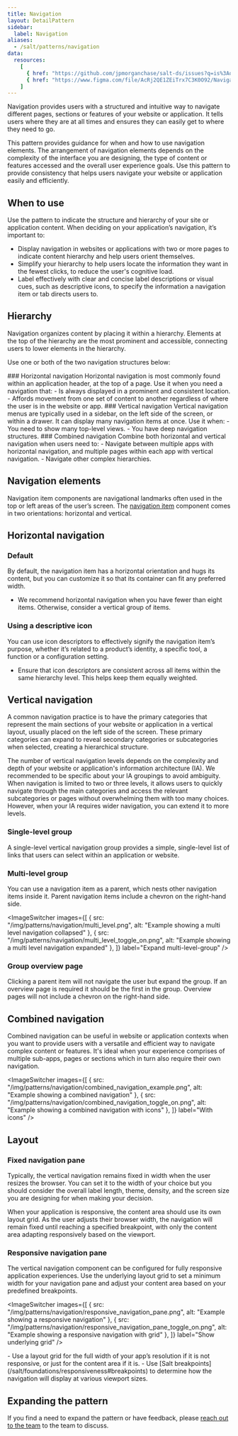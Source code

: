 ```yaml
---
title: Navigation
layout: DetailPattern
sidebar:
  label: Navigation
aliases:
  - /salt/patterns/navigation
data:
  resources:
    [
      { href: "https://github.com/jpmorganchase/salt-ds/issues?q=is%3Aopen+is%3Aissue+label%3A%22pattern%3A+navigation%22+label%3A%22type%3A+enhancement+%F0%9F%92%A1%22", label: "Navigation enhancements", internal: false, resourceType: "github" },
      { href: "https://www.figma.com/file/AcRj2QE1ZEiTrx7C3K0O92/Navigation-Pattern-Templates?type=design&node-id=15%3A598&mode=design&t=Bul9WEJNrXM1X2Xv-1", label: "Navigation examples", internal: true },
    ]  
---
```


Navigation provides users with a structured and intuitive way to navigate different pages, sections or features of your website or application. It tells users where they are at all times and ensures they can easily get to where they need to go.

This pattern provides guidance for when and how to use navigation elements. The arrangement of navigation elements depends on the complexity of the interface you are designing, the type of content or features accessed and the overall user experience goals. Use this pattern to provide consistency that helps users navigate your website or application easily and efficiently.

## When to use

Use the pattern to indicate the structure and hierarchy of your site or application content. When deciding on your application’s navigation, it’s important to:

- Display navigation in websites or applications with two or more pages to indicate content hierarchy and help users orient themselves.
- Simplify your hierarchy to help users locate the information they want in the fewest clicks, to reduce the user's cognitive load.
- Label effectively with clear and concise label descriptions or visual cues, such as descriptive icons, to specify the information a navigation item or tab directs users to.

## Hierarchy

Navigation organizes content by placing it within a hierarchy. Elements at the top of the hierarchy are the most prominent and accessible, connecting users to lower elements in the hierarchy.

Use one or both of the two navigation structures below:


<Diagrams>
  <Diagram
    src="/img/patterns/navigation/horizontal_navigation.png"
    alt="Example showing navigation horizontal structure"
    contentPosition="top"
  >
    ### Horizontal navigation
    Horizontal navigation is most commonly found within an application header, at the top of a page. Use it when you need a navigation that:
    - Is always displayed in a prominent and consistent location.
    - Affords movement from one set of content to another regardless of where the user is in the website or app.
  </Diagram>
  <Diagram
    src="/img/patterns/navigation/vertical_navigation.png"
    alt="Example showing navigation vertical structure"
    contentPosition="top"
  >
    ### Vertical navigation
    Vertical navigation menus are typically used in a sidebar, on the left side of the screen, or within a drawer. It can display many navigation items at once. Use it when:
    - You need to show many top-level views.
    - You have deep navigation structures.
  </Diagram>
  <Diagram
    src="/img/patterns/navigation/combined_navigation.png"
    alt="Example showing navigation combined structure"
    contentPosition="top"
  >
    ### Combined navigation
    Combine both horizontal and vertical navigation when users need to:
    - Navigate between multiple apps with horizontal navigation, and multiple pages within each app with vertical navigation.
    - Navigate other complex hierarchies.
  </Diagram>
</Diagrams>

## Navigation elements
Navigation item components are navigational landmarks often used in the top or left areas of the user’s screen. The [navigation item](../components/navigation-item) component comes in two orientations: horizontal and vertical.

## Horizontal navigation

### Default

By default, the navigation item has a horizontal orientation and hugs its content, but you can customize it so that its container can fit any preferred width.

<Diagram
  src="/img/patterns/navigation/horizontal_nav.png"
  alt="Example showing horizontal navigation"
  border
/>

<ExampleContainer type="positive">

  - We recommend horizontal navigation when you have fewer than eight items. Otherwise, consider a vertical group of items.
</ExampleContainer>

### Using a descriptive icon
You can use icon descriptors to effectively signify the navigation item’s purpose, whether it’s related to a product’s identity, a specific tool, a function or a configuration setting.

<Diagram
  src="/img/patterns/navigation/horizontal_nav_with_icons.png"
  alt="Example showing horizontal navigation with icons"
  border
/>

<ExampleContainer type="positive">

  - Ensure that icon descriptors are consistent across all items within the same hierarchy level. This helps keep them equally weighted.
</ExampleContainer>

## Vertical navigation
A common navigation practice is to have the primary categories that represent the main sections of your website or application in a vertical layout, usually placed on the left side of the screen. These primary categories can expand to reveal secondary categories or subcategories when selected, creating a hierarchical structure.

The number of vertical navigation levels depends on the complexity and depth of your website or application's information architecture (IA). We recommended to be specific about your IA groupings to avoid ambiguity. When navigation is limited to two or three levels, it allows users to quickly navigate through the main categories and access the relevant subcategories or pages without overwhelming them with too many choices. However, when your IA requires wider navigation, you can extend it to more levels.

### Single-level group
<Diagram
  src="/img/patterns/navigation/single_level.png"
  alt="Example showing a single level navigation"
  border
/>

A single-level vertical navigation group provides a simple, single-level list of links that users can select within an application or website.

### Multi-level group
You can use a navigation item as a parent, which nests other navigation items inside it. Parent navigation items include a chevron on the right-hand side.

<ImageSwitcher
  images={[
    { src: "/img/patterns/navigation/multi_level.png", alt: "Example showing a multi level navigation collapsed" },
    { src: "/img/patterns/navigation/multi_level_toggle_on.png", alt: "Example showing a multi level navigation expanded" },
  ]}
  label="Expand multi-level-group"
/>

### Group overview page
Clicking a parent item will not navigate the user but expand the group. If an overview page is required it should be the first in the group. Overview pages will not include a chevron on the right-hand side.

<Diagram
  src="/img/patterns/navigation/group_overview_page_toggle_on.png"
  alt="Example showing group overview"
  border
/>

## Combined navigation
Combined navigation can be useful in website or application contexts when you want to provide users with a versatile and efficient way to navigate complex content or features. It's ideal when your experience comprises of multiple sub-apps, pages or sections which in turn also require their own navigation.

<ImageSwitcher
  images={[
    { src: "/img/patterns/navigation/combined_navigation_example.png", alt: "Example showing a combined navigation" },
    { src: "/img/patterns/navigation/combined_navigation_toggle_on.png", alt: "Example showing a combined navigation with icons" },
  ]}
  label="With icons"
/>

## Layout

### Fixed navigation pane
Typically, the vertical navigation remains fixed in width when the user resizes the browser. You can set it to the width of your choice but you should consider the overall label length, theme, density, and the screen size you are designing for when making your decision.

When your application is responsive, the content area should use its own layout grid. As the user adjusts their browser width, the navigation will remain fixed until reaching a specified breakpoint, with only the content area adapting responsively based on the viewport.

<Diagram
  src="/img/patterns/navigation/fixed_navigation_pane.png"
  alt="Example showing a fixed navigation pane"
  border
/>

### Responsive navigation pane
The vertical navigation component can be configured for fully responsive application experiences. Use the underlying layout grid to set a minimum width for your navigation pane and adjust your content area based on your predefined breakpoints.

<ImageSwitcher
  images={[
    { src: "/img/patterns/navigation/responsive_navigation_pane.png", alt: "Example showing a responsive navigation" },
    { src: "/img/patterns/navigation/responsive_navigation_pane_toggle_on.png", alt: "Example showing a responsive navigation with grid" },
  ]}
  label="Show underlying grid"
/>

<ExampleContainer type="positive">
  - Use a layout grid for the full width of your app’s resolution if it is not responsive, or just for the content area if it is.
  - Use [Salt breakpoints](/salt/foundations/responsiveness#breakpoints) to determine how the navigation will display at various viewport sizes.
</ExampleContainer>

## Expanding the pattern
If you find a need to expand the pattern or have feedback, please [reach out to the team](/salt/support-and-contributions/index) to the team to discuss.
